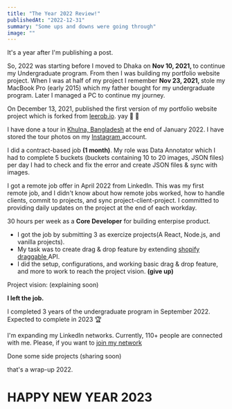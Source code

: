 ```yaml
---
title: "The Year 2022 Review!"
publishedAt: "2022-12-31"
summary: "Some ups and downs were going through"
image: ""
---
```


It's a year after I'm publishing a post.

So, 2022 was starting before I moved to Dhaka on <b>Nov 10, 2021, </b> to continue my Undergraduate program.
From then I was building my portfolio website project. When I was at half of my project I remember <b>Nov 23, 2021, </b> stole my MacBook Pro (early 2015) which my father bought for my undergraduate program.
Later I managed a PC to continue my journey.

On December 13, 2021, published the first version of my portfolio website project which is forked from <a href="https://leerob.io/">leerob.io</a>. yay 🥳 🎉

I have done a tour in <a href="https://en.wikipedia.org/wiki/Khulna">Khulna, Bangladesh</a> at the end of January 2022. I have stored the tour photos on my <a href="https://instagram.com/golamrabbiazad"> Instagram </a> account.

I did a contract-based job <b>(1 month)</b>. My role was Data Annotator which I had to complete 5 buckets (buckets containing 10 to 20 images, JSON files) per day I had to check and fix the error and create JSON files & sync with images.

I got a remote job offer in April 2022 from LinkedIn. This was my first remote job, and I didn't know about how remote jobs worked, how to handle clients, commit to projects, and sync project-client-project. I committed to providing daily updates on the project at the end of each workday.

30 hours per week as a <b>Core Developer</b> for building enterpise product.

- I got the job by submitting 3 as exercize projects(A React, Node.js, and vanilla projects).
- My task was to create drag & drop feature by extending <a href="https://github.com/Shopify/draggable">shopify draggable </a> API.
- I did the setup, configurations, and working basic drag & drop feature, and more to work to reach the project vision. <b>(give up)</b>

Project vision: (explaining soon)

<b>I left the job.</b>

I completed 3 years of the undergraduate program in September 2022. Expected to complete in 2023 🏆

I'm expanding my LinkedIn networks. Currently, 110+ people are connected with me. Please, if you want to <a href="https://linkedin.com/in/golamrabbiazad">join my network</a>

Done some side projects (sharing soon)

that's a wrap-up 2022.

<h1 className="text-black dark:text-white">HAPPY NEW YEAR 2023</h1>
